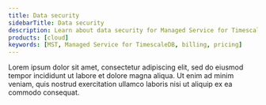 ```yaml
---
title: Data security
sidebarTitle: Data security
description: Learn about data security for Managed Service for TimescaleDB
products: [cloud]
keywords: [MST, Managed Service for TimescaleDB, billing, pricing]
---
```


Lorem ipsum dolor sit amet, consectetur adipiscing elit, sed do eiusmod tempor incididunt ut labore et dolore magna aliqua. Ut enim ad minim veniam, quis nostrud exercitation ullamco laboris nisi ut aliquip ex ea commodo consequat.
